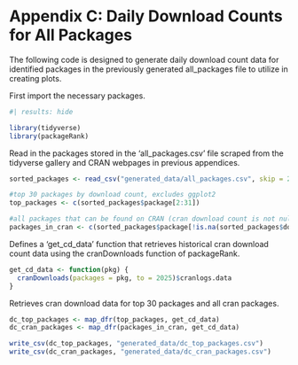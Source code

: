 # Appendix C: Daily Download Counts for All Packages

The following code is designed to generate daily download count data for identified packages in the previously generated all_packages file to utilize in creating plots.

First import the necessary packages.

```r
#| results: hide

library(tidyverse)
library(packageRank)
```

Read in the packages stored in the 'all_packages.csv' file scraped from the tidyverse gallery and CRAN webpages in previous appendices.

```r
sorted_packages <- read_csv("generated_data/all_packages.csv", skip = 2)

#top 30 packages by download count, excludes ggplot2
top_packages <- c(sorted_packages$package[2:31])

#all packages that can be found on CRAN (cran download count is not null)
packages_in_cran <- c(sorted_packages$package[!is.na(sorted_packages$downloads)])
```

Defines a 'get_cd_data' function that retrieves historical cran download count data using the cranDownloads function of packageRank.

```r
get_cd_data <- function(pkg) {
  cranDownloads(packages = pkg, to = 2025)$cranlogs.data
}
```

Retrieves cran download data for top 30 packages and all cran packages.

```r
dc_top_packages <- map_dfr(top_packages, get_cd_data)
dc_cran_packages <- map_dfr(packages_in_cran, get_cd_data)
```

```r
write_csv(dc_top_packages, "generated_data/dc_top_packages.csv")
write_csv(dc_cran_packages, "generated_data/dc_cran_packages.csv")
```
